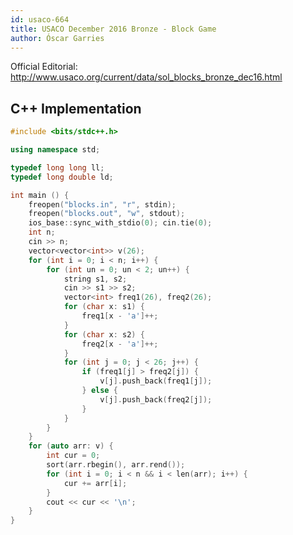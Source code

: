 ```yaml
---
id: usaco-664
title: USACO December 2016 Bronze - Block Game
author: Óscar Garries
---
```


Official Editorial: http://www.usaco.org/current/data/sol_blocks_bronze_dec16.html

<LanguageSection>
<CPPSection>

## C++ Implementation

```cpp
#include <bits/stdc++.h>

using namespace std;

typedef long long ll;
typedef long double ld;

int main () {
	freopen("blocks.in", "r", stdin);
	freopen("blocks.out", "w", stdout);
	ios_base::sync_with_stdio(0); cin.tie(0);
	int n;
	cin >> n;
	vector<vector<int>> v(26);
	for (int i = 0; i < n; i++) {
		for (int un = 0; un < 2; un++) {
			string s1, s2;
			cin >> s1 >> s2;
			vector<int> freq1(26), freq2(26);
			for (char x: s1) {
				freq1[x - 'a']++;
			}
			for (char x: s2) {
				freq2[x - 'a']++;
			}
			for (int j = 0; j < 26; j++) {
				if (freq1[j] > freq2[j]) {
					v[j].push_back(freq1[j]);
				} else {
					v[j].push_back(freq2[j]);
				}
			}
		}
	}
	for (auto arr: v) {
		int cur = 0;
		sort(arr.rbegin(), arr.rend());
		for (int i = 0; i < n && i < len(arr); i++) {
			cur += arr[i];
		}
		cout << cur << '\n';
	}
}

```

</CPPSection>
</LanguageSection>